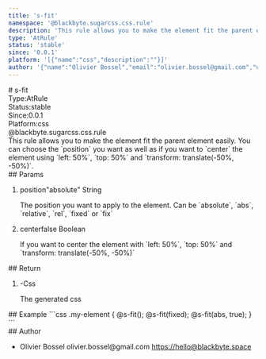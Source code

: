 ```yaml
---
title: 's-fit'
namespace: '@blackbyte.sugarcss.css.rule'
description: 'This rule allows you to make the element fit the parent element easily. You can choose the `position` you want as well as if you want to `center` the element using `left: 50%`, `top: 50%` and `transform: translate(-50%, -50%)`.'
type: 'AtRule'
status: 'stable'
since: '0.0.1'
platform: '[{"name":"css","description":""}]'
author: '{"name":"Olivier Bossel","email":"olivier.bossel@gmail.com","url":"https://hello@blackbyte.space"}'
---
```

<div class="docmap -mdx">
# s-fit
<div class="docmap_metas">
<div class="docmap_type"><span class="docmap_type-label">Type:</span><span class="docmap_type-value">AtRule</span></div>
<div class="docmap_status"><span class="docmap_status-label">Status:</span><span class="docmap_status-value -stable">stable</span></div>
<div class="docmap_since"><span class="docmap_since-label">Since:</span><span class="docmap_since-value">0.0.1</span></div>
<div class="docmap_platform"><span class="docmap_platform-label">Platform:</span><span class="docmap_platform-value -css">css</span></div>
</div>
<div class="docmap_namespace">@blackbyte.sugarcss.css.rule</div>
<div class="docmap_description typo-lead typo-format">
This rule allows you to make the element fit the parent element easily.
You can choose the `position` you want as well as if you want to `center` the element
using `left: 50%`, `top: 50%` and `transform: translate(-50%, -50%)`.
</div>
<div class="docmap_params">
## Params
<ol class="docmap_list">
<li class="docmap_item">
<span class="docmap_name">position</span><span class="docmap_default">&quot;absolute&quot;</span> <span class="docmap_type">String</span>
<p class="docmap_description">The position you want to apply to the element&period; Can be &grave;absolute&grave;&comma; &grave;abs&grave;&comma; &grave;relative&grave;&comma; &grave;rel&grave;&comma; &grave;fixed&grave; or &grave;fix&grave;</p>
</li>
<li class="docmap_item">
<span class="docmap_name">center</span><span class="docmap_default">false</span> <span class="docmap_type">Boolean</span>
<p class="docmap_description">If you want to center the element with &grave;left&colon; 50&percnt;&grave;&comma; &grave;top&colon; 50&percnt;&grave; and &grave;transform&colon; translate&lpar;-50&percnt;&comma; -50&percnt;&rpar;&grave;</p>
</li>
</ol>
</div>
<div class="docmap_return">
## Return
<ol class="docmap_list">
<li class="docmap_item">
<span class="docmap_default">-</span><span class="docmap_type">Css</span>
<p class="docmap_description">The generated css</p>
</li>
</ol>
</div>
<div class="docmap_examples">
## Example
<s-code language="css" header>
```css
.my-element {
     @s-fit();
     @s-fit(fixed);
     @s-fit(abs, true);
}
```
</s-code>
</div>
<div class="docmap_author">
## Author
<ul class="docmap_list">
<li class="docmap_item">
<span class="docmap_name">Olivier Bossel</span>
<span class="docmap_email">olivier.bossel@gmail.com</span>
<a href="https://hello@blackbyte.space" target="_blank" class="docmap_url">https://hello@blackbyte.space</a>
</li>
</ul>
</div>
</div>